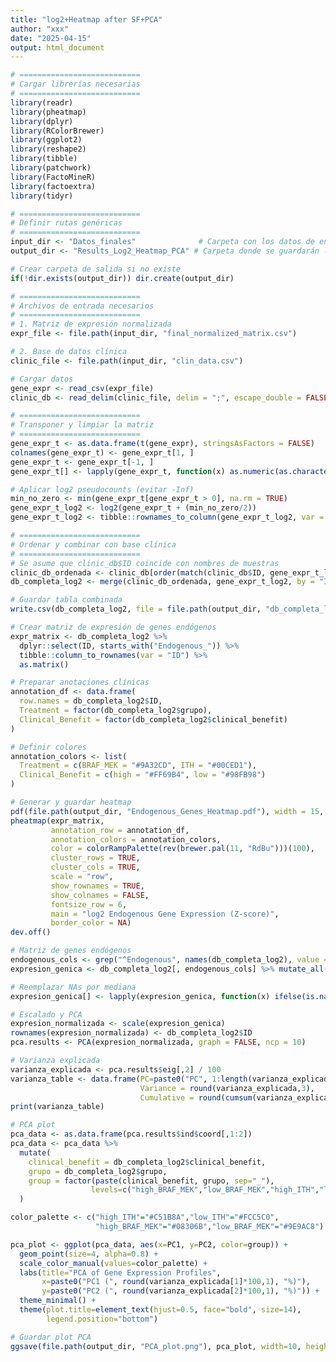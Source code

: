 ---
title: "log2+Heatmap after SF+PCA"
author: "xxx"
date: "2025-04-15"
output: html_document
---


```{r setup, include=FALSE}
# ===========================
# Cargar librerías necesarias
# ===========================
library(readr)
library(pheatmap)
library(dplyr)
library(RColorBrewer)
library(ggplot2)
library(reshape2)
library(tibble)
library(patchwork)
library(FactoMineR)
library(factoextra)
library(tidyr)

# ===========================
# Definir rutas genéricas
# ===========================
input_dir <- "Datos_finales"              # Carpeta con los datos de entrada
output_dir <- "Results_Log2_Heatmap_PCA" # Carpeta donde se guardarán los resultados

# Crear carpeta de salida si no existe
if(!dir.exists(output_dir)) dir.create(output_dir)

# ===========================
# Archivos de entrada necesarios
# ===========================
# 1. Matriz de expresión normalizada
expr_file <- file.path(input_dir, "final_normalized_matrix.csv")

# 2. Base de datos clínica
clinic_file <- file.path(input_dir, "clin_data.csv")

```

```{r preparación de datos}
# Cargar datos
gene_expr <- read_csv(expr_file)
clinic_db <- read_delim(clinic_file, delim = ";", escape_double = FALSE, trim_ws = TRUE)

# ===========================
# Transponer y limpiar la matriz
# ===========================
gene_expr_t <- as.data.frame(t(gene_expr), stringsAsFactors = FALSE)
colnames(gene_expr_t) <- gene_expr_t[1, ]
gene_expr_t <- gene_expr_t[-1, ]
gene_expr_t[] <- lapply(gene_expr_t, function(x) as.numeric(as.character(x)))

# Aplicar log2 pseudocounts (evitar -Inf)
min_no_zero <- min(gene_expr_t[gene_expr_t > 0], na.rm = TRUE)
gene_expr_t_log2 <- log2(gene_expr_t + (min_no_zero/2))
gene_expr_t_log2 <- tibble::rownames_to_column(gene_expr_t_log2, var = "ID")

# ===========================
# Ordenar y combinar con base clínica
# ===========================
# Se asume que clinic_db$ID coincide con nombres de muestras
clinic_db_ordenada <- clinic_db[order(match(clinic_db$ID, gene_expr_t_log2$ID)), ]
db_completa_log2 <- merge(clinic_db_ordenada, gene_expr_t_log2, by = "ID")

# Guardar tabla combinada
write.csv(db_completa_log2, file = file.path(output_dir, "db_completa_log2.csv"), row.names = FALSE)

```


```{r Heatmap log2-zscored}
# Crear matriz de expresión de genes endógenos
expr_matrix <- db_completa_log2 %>%
  dplyr::select(ID, starts_with("Endogenous_")) %>%
  tibble::column_to_rownames(var = "ID") %>%
  as.matrix()

# Preparar anotaciones clínicas
annotation_df <- data.frame(
  row.names = db_completa_log2$ID,
  Treatment = factor(db_completa_log2$grupo),
  Clinical_Benefit = factor(db_completa_log2$clinical_benefit)
)

# Definir colores
annotation_colors <- list(
  Treatment = c(BRAF_MEK = "#9A32CD", ITH = "#00CED1"),
  Clinical_Benefit = c(high = "#FF69B4", low = "#98FB98")
)

# Generar y guardar heatmap
pdf(file.path(output_dir, "Endogenous_Genes_Heatmap.pdf"), width = 15, height = 10)
pheatmap(expr_matrix,
         annotation_row = annotation_df,
         annotation_colors = annotation_colors,
         color = colorRampPalette(rev(brewer.pal(11, "RdBu")))(100),
         cluster_rows = TRUE,
         cluster_cols = TRUE,
         scale = "row",
         show_rownames = TRUE,
         show_colnames = FALSE,
         fontsize_row = 6,
         main = "log2 Endogenous Gene Expression (Z-score)",
         border_color = NA)
dev.off()

```


```{r PCA}
# Matriz de genes endógenos
endogenous_cols <- grep("^Endogenous", names(db_completa_log2), value = TRUE)
expresion_genica <- db_completa_log2[, endogenous_cols] %>% mutate_all(as.numeric)

# Reemplazar NAs por mediana
expresion_genica[] <- lapply(expresion_genica, function(x) ifelse(is.na(x), median(x, na.rm = TRUE), x))

# Escalado y PCA
expresion_normalizada <- scale(expresion_genica)
rownames(expresion_normalizada) <- db_completa_log2$ID
pca.results <- PCA(expresion_normalizada, graph = FALSE, ncp = 10)

# Varianza explicada
varianza_explicada <- pca.results$eig[,2] / 100
varianza_table <- data.frame(PC=paste0("PC", 1:length(varianza_explicada)),
                             Variance = round(varianza_explicada,3),
                             Cumulative = round(cumsum(varianza_explicada),3))
print(varianza_table)

# PCA plot
pca_data <- as.data.frame(pca.results$ind$coord[,1:2])
pca_data <- pca_data %>%
  mutate(
    clinical_benefit = db_completa_log2$clinical_benefit,
    grupo = db_completa_log2$grupo,
    group = factor(paste(clinical_benefit, grupo, sep="_"),
                  levels=c("high_BRAF_MEK","low_BRAF_MEK","high_ITH","low_ITH"))
  )

color_palette <- c("high_ITH"="#C51B8A","low_ITH"="#FCC5C0",
                   "high_BRAF_MEK"="#08306B","low_BRAF_MEK"="#9E9AC8")

pca_plot <- ggplot(pca_data, aes(x=PC1, y=PC2, color=group)) +
  geom_point(size=4, alpha=0.8) +
  scale_color_manual(values=color_palette) +
  labs(title="PCA of Gene Expression Profiles",
       x=paste0("PC1 (", round(varianza_explicada[1]*100,1), "%)"),
       y=paste0("PC2 (", round(varianza_explicada[2]*100,1), "%)")) +
  theme_minimal() +
  theme(plot.title=element_text(hjust=0.5, face="bold", size=14),
        legend.position="bottom")

# Guardar plot PCA
ggsave(file.path(output_dir, "PCA_plot.png"), pca_plot, width=10, height=8, dpi=300)

```



